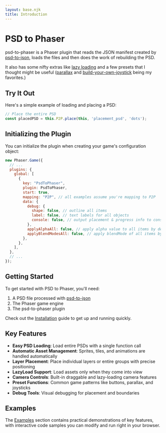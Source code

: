 ```yaml
---
layout: base.njk
title: Introduction
---
```


# PSD to Phaser

psd-to-phaser is a Phaser plugin that reads the JSON manifest created by [psd-to-json](https://pypi.org/project/psd-to-json/), loads the files and then does the work of rebuilding the PSD.

It also has some nifty extras like [lazy loading](/posts/cameras/) and a few presets that I thought might be useful ([parallax](/posts/presets/) and [build-your-own-joystick](/posts/presets/) being my favorites.)

## Try It Out

Here's a simple example of loading and placing a PSD:

<Interactive outputPath="demos/output/placement" psdKey="placement_psd" zoom={3} >

```js 
// Place the entire PSD
const placedPSD = this.P2P.place(this, 'placement_psd', 'dots');
```
</Interactive>

## Initializing the Plugin

You can initialize the plugin when creating your game's configuration object:

```js
new Phaser.Game({
  // ...
  plugins: {
    global: [
      {
        key: "PsdToPhaser",
        plugin: PsdToPhaser,
        start: true,
        mapping: "P2P", // all examples assume you're mapping to P2P
        data: {
          debug: {
            shape: false, // outline all items
            label: false, // text labels for all objects
            console: false, // output placement & progress info to console
          },
          applyAlphaAll: false, // apply alpha value to all items by default
          applyBlendModesAll: false, // apply blendMode of all items by default
        },
      },
    ],
  },
  // ...
});
```

## Getting Started

To get started with PSD to Phaser, you'll need:

1. A PSD file processed with [psd-to-json](https://pypi.org/project/psd-to-json/)
2. The Phaser game engine
3. The psd-to-phaser plugin

Check out the [Installation](/installation/) guide to get up and running quickly.

## Key Features

- **Easy PSD Loading**: Load entire PSDs with a single function call
- **Automatic Asset Management**: Sprites, tiles, and animations are handled automatically  
- **Layer Placement**: Place individual layers or entire groups with precise positioning
- **LazyLoad Support**: Load assets only when they come into view
- **Camera Controls**: Built-in draggable and lazy-loading camera features
- **Preset Functions**: Common game patterns like buttons, parallax, and joysticks
- **Debug Tools**: Visual debugging for placement and boundaries

## Examples

The [Examples](/examples/) section contains practical demonstrations of key features, with interactive code samples you can modify and run right in your browser.